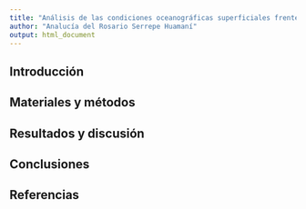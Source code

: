 ```yaml
---
title: "Análisis de las condiciones oceanográficas superficiales frente a Perú durante el año 1988"
author: "Analucía del Rosario Serrepe Huamaní"
output: html_document
---
```


## Introducción

## Materiales y métodos

## Resultados y discusión

## Conclusiones

## Referencias

